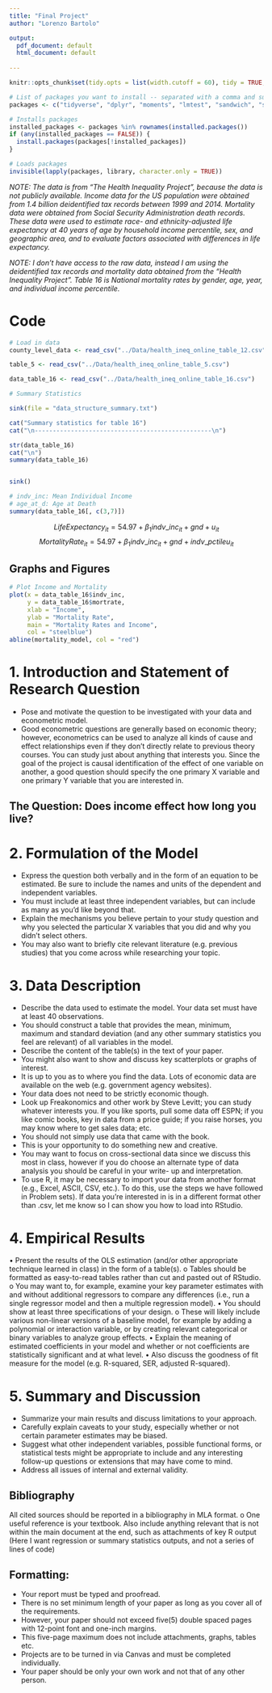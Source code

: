 ```yaml
---
title: "Final Project"
author: "Lorenzo Bartolo"

output:
  pdf_document: default
  html_document: default
    
---
```


```r
knitr::opts_chunk$set(tidy.opts = list(width.cutoff = 60), tidy = TRUE, echo = TRUE)

# List of packages you want to install -- separated with a comma and surrounded in "quotes" 
packages <- c("tidyverse", "dplyr", "moments", "lmtest", "sandwich", "stringr", "readr", "here", "ggplot2", "modelr", "MASS", "knitr", "formatR", "car", "AER", "plm", "stargazer", "readxl","haven")

# Installs packages
installed_packages <- packages %in% rownames(installed.packages())
if (any(installed_packages == FALSE)) {
  install.packages(packages[!installed_packages])
}

# Loads packages
invisible(lapply(packages, library, character.only = TRUE))

```


*NOTE: The data is from "The Health Inequality Project", because the data is not publicly available. Income data for the US population were obtained from 1.4 billion deidentified tax records between 1999 and 2014. Mortality data were obtained from Social Security Administration death records. These data were used to estimate race- and ethnicity-adjusted life expectancy at 40 years of age by household income percentile, sex, and geographic area, and to evaluate factors associated with differences in life expectancy. *

*NOTE: I don't have access to the raw data, instead I am using the deidentified tax records and mortality data obtained from the "Health Inequality Project". Table 16 is National mortality rates by gender, age, year, and individual income percentile.*



# Code
```r

# Load in data
county_level_data <- read_csv("../Data/health_ineq_online_table_12.csv")

table_5 <- read_csv("../Data/health_ineq_online_table_5.csv")

data_table_16 <- read_csv("../Data/health_ineq_online_table_16.csv")

```


```r
# Summary Statistics

sink(file = "data_structure_summary.txt")

cat("Summary statistics for table 16")
cat("\n-------------------------------------------------\n")

str(data_table_16)
cat("\n")
summary(data_table_16)


sink()
```


```r
# indv_inc: Mean Individual Income
# age_at_d: Age at Death
summary(data_table_16[, c(3,7)])

```



$$ LifeExpectancy_{it} = 54.97 + \beta_1 indv\_inc_{it} + gnd + u_{it} $$
$$ MortalityRate_{it} = 54.97 + \beta_1 indv\_inc_{it} + gnd + indv\_pctile u_{it} $$




## Graphs and Figures
```r
# Plot Income and Mortality 
plot(x = data_table_16$indv_inc, 
     y = data_table_16$mortrate, 
     xlab = "Income",
     ylab = "Mortality Rate",
     main = "Mortality Rates and Income",
     col = "steelblue")
abline(mortality_model, col = "red")
```


# 1. Introduction and Statement of Research Question
- Pose and motivate the question to be investigated with your data and econometric model.
- Good econometric questions are generally based on economic theory; however,
econometrics can be used to analyze all kinds of cause and effect relationships even if
they don’t directly relate to previous theory courses. You can study just about anything
that interests you. Since the goal of the project is causal identification of the effect of
one variable on another, a good question should specify the one primary X variable
and one primary Y variable that you are interested in.

## The Question: Does income effect how long you live?


# 2. Formulation of the Model
- Express the question both verbally and in the form of an equation to be estimated. Be sure to
include the names and units of the dependent and independent variables.
- You must include at least three independent variables, but can include as many as you’d like
beyond that.
- Explain the mechanisms you believe pertain to your study question and why you selected the
particular X variables that you did and why you didn’t select others.
- You may also want to briefly cite relevant literature (e.g. previous studies) that you come across
while researching your topic.


# 3. Data Description
- Describe the data used to estimate the model. Your data set must have at least 40 observations.
- You should construct a table that provides the mean, minimum, maximum and
standard deviation (and any other summary statistics you feel are relevant) of all
variables in the model.
- Describe the content of the table(s) in the text of your paper.
- You might also want to show and discuss key scatterplots or graphs of interest.
- It is up to you as to where you find the data. Lots of economic data are available on the web (e.g.
government agency websites).
- Your data does not need to be strictly economic though.
- Look up Freakonomics and other work by Steve Levitt; you can study whatever interests
you. If you like sports, pull some data off ESPN; if you like comic books, key in data
from a price guide; if you raise horses, you may know where to get sales data; etc.
- You should not simply use data that came with the book.
- This is your opportunity to do something new and creative.
- You may want to focus on cross-sectional data since we discuss this most in class, however if you
do choose an alternate type of data analysis you should be careful in your write- up and
interpretation.
- To use R, it may be necessary to import your data from another format (e.g., Excel, ASCII, CSV,
etc.). To do this, use the steps we have followed in Problem sets). If data you’re interested in is in
a different format other than .csv, let me know so I can show you how to load into RStudio.


# 4. Empirical Results
• Present the results of the OLS estimation (and/or other appropriate technique learned in class) in
the form of a table(s).
o Tables should be formatted as easy-to-read tables rather than cut and pasted out of
RStudio.
o You may want to, for example, examine your key parameter estimates with and without
additional regressors to compare any differences (i.e., run a single regressor model and
then a multiple regression model).
• You should show at least three specifications of your design.
o These will likely include various non-linear versions of a baseline model, for example by
adding a polynomial or interaction variable, or by creating relevant categorical or binary
variables to analyze group effects.
• Explain the meaning of estimated coefficients in your model and whether or not coefficients are
statistically significant and at what level.
• Also discuss the goodness of fit measure for the model (e.g. R-squared, SER, adjusted R-squared).


# 5. Summary and Discussion
- Summarize your main results and discuss limitations to your approach.
- Carefully explain caveats to your study, especially whether or not certain parameter
estimates may be biased.
- Suggest what other independent variables, possible functional forms, or statistical tests
might be appropriate to include and any interesting follow-up questions or extensions
that may have come to mind.
- Address all issues of internal and external validity.


## Bibliography
All cited sources should be reported in a bibliography in MLA format.
o One useful reference is your textbook.
Also include anything relevant that is not within the main document at the end, such as
attachments of key R output (Here I want regression or summary statistics outputs, and not a
series of lines of code)


## Formatting:
- Your report must be typed and proofread.
- There is no set minimum length of your paper as long as you cover all of the requirements.
- However, your paper should not exceed five(5) double spaced pages with 12-point font and
one-inch margins.
- This five-page maximum does not include attachments, graphs, tables etc.
- Projects are to be turned in via Canvas and must be completed individually.
- Your paper should be only your own work and not that of any other person.

